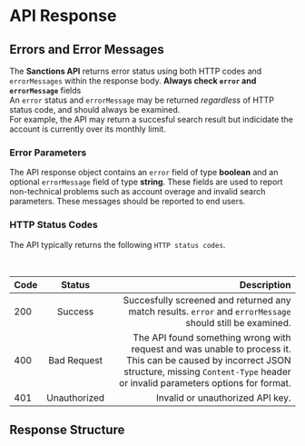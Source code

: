 

# API Response

## Errors and Error Messages

The **Sanctions API** returns error status using both HTTP codes and ```errorMessages``` within
the response body. 
<Callout>
  **Always check ```error``` and ```errorMessage```** fields\
  An ```error``` status and ```errorMessage``` may be returned _regardless_ of HTTP status code, and
  should always be examined.\
  For example, the API may return a succesful search result but indicidate the account is currently over its monthly limit.
</Callout>

### Error Parameters
The API response object contains an ```error``` field of type **boolean** and an optional ```errorMessage``` field of type **string**. 
These fields are used to report non-technical problems such as account overage and invalid search parameters. 
These messages should be reported to end users.

### HTTP Status Codes
The API typically returns the following ```HTTP status codes```.

<br />

| Code   | Status | Description |
| :----- | :----: | ----: |
| 200 |  Success   |   Succesfully screened and returned any match results. ```error``` and ```errorMessage``` should still be examined. |
| 400 | Bad Request  |  The API found something wrong with request and was unable to process it. This can be caused by incorrect JSON structure, missing ```Content-Type``` header or invalid parameters options for format.  |
| 401 | Unauthorized  |  Invalid or unauthorized API key.  |



## Response Structure

<br />

